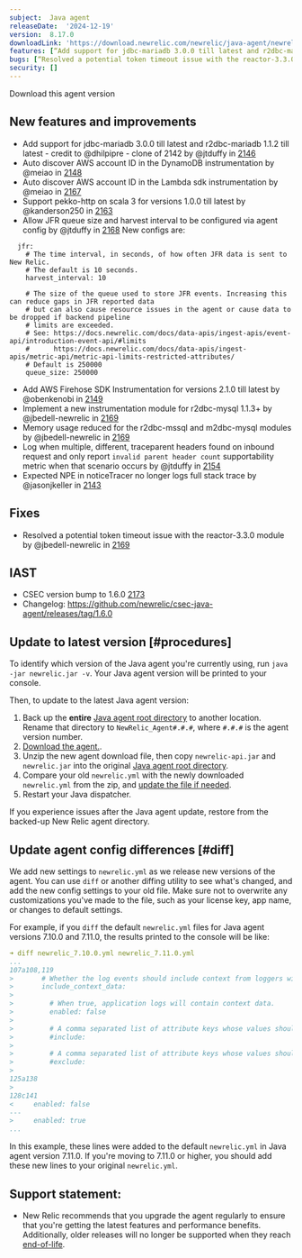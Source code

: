 ```yaml
---
subject:  Java agent
releaseDate:  '2024-12-19'
version:  8.17.0
downloadLink: 'https://download.newrelic.com/newrelic/java-agent/newrelic-agent/8.17.0/'
features: [“Add support for jdbc-mariadb 3.0.0 till latest and r2dbc-mariadb 1.1.2 till latest ”, “Auto discover AWS account ID in the DynamoDB and Lambda SDKs”, “Support pekko-http on scala 3 for versions 1.0.0 till latest”, “Allow JFR queue size and harvest interval to be configured via agent config”, “Add AWS Firehose SDK Instrumentation”, “”, “Implement a new instrumentation module for r2dbc-mysql 1.1.3+”, “Memory usage reduced for the r2dbc-mssql and m2dbc-mysql modules”]
bugs: [“Resolved a potential token timeout issue with the reactor-3.3.0 module”]
security: []
---
```

<ButtonGroup>
  <ButtonLink
    role="button"
    to="https://download.newrelic.com/newrelic/java-agent/newrelic-agent/8.17.0/"
    variant="primary"
  >
    Download this agent version
  </ButtonLink>
</ButtonGroup>

## New features and improvements

- Add support for jdbc-mariadb 3.0.0 till latest and r2dbc-mariadb 1.1.2 till latest - credit to @dhilpipre - clone of 2142 by @jtduffy in [2146](https://github.com/newrelic/newrelic-java-agent/pull/2146)
- Auto discover AWS account ID in the DynamoDB instrumentation by @meiao in [2148](https://github.com/newrelic/newrelic-java-agent/pull/2148)
- Auto discover AWS account ID in the Lambda sdk instrumentation by @meiao in [2167](https://github.com/newrelic/newrelic-java-agent/pull/2167)
- Support pekko-http on scala 3 for versions 1.0.0 till latest by @kanderson250 in [2163](https://github.com/newrelic/newrelic-java-agent/pull/2163)
- Allow JFR queue size and harvest interval to be configured via agent config by @jtduffy in [2168](https://github.com/newrelic/newrelic-java-agent/pull/2168)
  New configs are:
```
  jfr:
    # The time interval, in seconds, of how often JFR data is sent to New Relic.
    # The default is 10 seconds.
    harvest_interval: 10

    # The size of the queue used to store JFR events. Increasing this can reduce gaps in JFR reported data
    # but can also cause resource issues in the agent or cause data to be dropped if backend pipeline
    # limits are exceeded.
    # See: https://docs.newrelic.com/docs/data-apis/ingest-apis/event-api/introduction-event-api/#limits
    #      https://docs.newrelic.com/docs/data-apis/ingest-apis/metric-api/metric-api-limits-restricted-attributes/
    # Default is 250000
    queue_size: 250000
```
- Add AWS Firehose SDK Instrumentation for versions 2.1.0 till latest by @obenkenobi in [2149](https://github.com/newrelic/newrelic-java-agent/pull/2149)
- Implement a new instrumentation module for r2dbc-mysql 1.1.3+ by @jbedell-newrelic in [2169](https://github.com/newrelic/newrelic-java-agent/pull/2169)
- Memory usage reduced for the r2dbc-mssql and m2dbc-mysql modules by @jbedell-newrelic in [2169](https://github.com/newrelic/newrelic-java-agent/pull/2169)
- Log when multiple, different, traceparent headers found on inbound request and only report `invalid parent header count` supportability metric when that scenario occurs by @jtduffy in [2154](https://github.com/newrelic/newrelic-java-agent/pull/2154)
- Expected NPE in noticeTracer no longer logs full stack trace by @jasonjkeller in [2143](https://github.com/newrelic/newrelic-java-agent/pull/2143)

## Fixes

- Resolved a potential token timeout issue with the reactor-3.3.0 module by @jbedell-newrelic in [2169](https://github.com/newrelic/newrelic-java-agent/pull/2169)

## IAST

- CSEC version bump to 1.6.0 [2173](https://github.com/newrelic/newrelic-java-agent/pull/2173)
- Changelog: https://github.com/newrelic/csec-java-agent/releases/tag/1.6.0



## Update to latest version [#procedures]

To identify which version of the Java agent you're currently using, run `java -jar newrelic.jar -v`. Your Java agent version will be printed to your console.

Then, to update to the latest Java agent version:

1. Back up the **entire** [Java agent root directory](/docs/agents/manage-apm-agents/troubleshooting/find-agent-root-directory#java-agent) to another location. Rename that directory to `NewRelic_Agent#.#.#`, where `#.#.#` is the agent version number.
2. [Download the agent.](/docs/release-notes/agent-release-notes/java-release-notes).
3. Unzip the new agent download file, then copy `newrelic-api.jar` and `newrelic.jar` into the original [Java agent root directory](/docs/agents/manage-apm-agents/troubleshooting/find-agent-root-directory#java-agent).
4. Compare your old `newrelic.yml` with the newly downloaded `newrelic.yml` from the zip, and [update the file if needed](#diff).
5. Restart your Java dispatcher.

If you experience issues after the Java agent update, restore from the backed-up New Relic agent directory.

## Update agent config differences [#diff]

We add new settings to `newrelic.yml` as we release new versions of the agent. You can use `diff` or another diffing utility to see what's changed, and add the new config settings to your old file. Make sure not to overwrite any customizations you've made to the file, such as your license key, app name, or changes to default settings.

For example, if you `diff` the default `newrelic.yml` files for Java agent versions 7.10.0 and 7.11.0, the results printed to the console will be like:

```yaml
➜ diff newrelic_7.10.0.yml newrelic_7.11.0.yml
...
107a108,119
>       # Whether the log events should include context from loggers with support for that.
>       include_context_data:
>
>         # When true, application logs will contain context data.
>         enabled: false
>
>         # A comma separated list of attribute keys whose values should be sent to New Relic.
>         #include:
>
>         # A comma separated list of attribute keys whose values should not be sent to New Relic.
>         #exclude:
>
125a138
>
128c141
<     enabled: false
---
>     enabled: true
...
```

In this example, these lines were added to the default `newrelic.yml` in Java agent version 7.11.0. If you're moving to 7.11.0 or higher, you should add these new lines to your original `newrelic.yml`.

## Support statement:

* New Relic recommends that you upgrade the agent regularly to ensure that you're getting the latest features and performance benefits. Additionally, older releases will no longer be supported when they reach [end-of-life](https://docs.newrelic.com/docs/using-new-relic/cross-product-functions/install-configure/notification-changes-new-relic-saas-features-distributed-software/).

